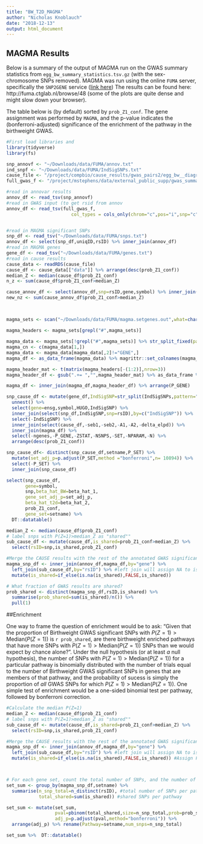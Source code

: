 ```yaml
---
title: "BW_T2D_MAGMA"
author: "Nicholas Knoblauch"
date: "2018-12-13"
output: html_document
---
```



## MAGMA Results

Below is a summary of the output of MAGMA run on the GWAS summary statistics from `egg_bw_summary_statistics.tsv.gz` (with the sex-chromosome SNPs removed). MAGMA was run using the online `FUMA` server, specifically the `SNP2GENE` service ([link here](http://fuma.ctglab.nl))  The results can be found here: http://fuma.ctglab.nl/browse/48 (some of the plots are quite dense and might slow down your browser).

The table below is (by default) sorted by `prob_Z1_conf`.  The gene assignment was performed by `MAGMA`, and the p-value indicates the (bonferroni-adjusted) significance of the enrichment of the pathway in the birthweight GWAS. 

```r

#First load libraries and 
library(tidyverse)
library(fs)

snp_annovf <- "~/Downloads/data/FUMA/annov.txt"
ind_snpf <- "~/Downloads/data/FUMA/IndSigSNPs.txt"
cause_file <- "/project/compbio/cause_results/gwas_pairs2/egg_bw__diagram_t2d_learn_cause.RDS"
full_gwas_f <- "/project/mstephens/data/external_public_supp/gwas_summary_statistics/summary_statistics/egg_bw_summary_statistics.tsv.gz"
```





```r
#read in annovar results
annov_df <- read_tsv(snp_annovf) 
#read in GWAS input (to get rsid from annov
annov_df <- read_tsv(full_gwas_f,
                        col_types = cols_only(chrom="c",pos="i",snp="c",ref_allele="c",alt_allele="c")) %>%    mutate(uniqID = glue::glue("{chrom}:{pos}:{ref_allele}:{alt_allele}")) %>% select(uniqID,snp) %>% inner_join(annov_df)


#read in MAGMA significant SNPs
snp_df <- read_tsv("~/Downloads/data/FUMA/snps.txt")
annov_df <- select(snp_df,uniqID,rsID) %>% inner_join(annov_df)
#read in MAGMA genes
gene_df <- read_tsv("~/Downloads/data/FUMA/genes.txt")
#read in cause results
cause_data <- readRDS(cause_file)
cause_df <- cause_data[["data"]] %>% arrange(desc(prob_Z1_conf)) 
median_Z <- median(cause_df$prob_Z1_conf)
n_z <- sum(cause_df$prob_Z1_conf>median_Z)
```

```r
cause_annov_df <- select(annov_df,snp=rsID,gene,symbol) %>% inner_join(select(cause_df,-seb1,-seb2,-A1,-A2,-delta_elpd)) %>% arrange(desc(prob_Z1_conf))
new_nz <- sum(cause_annov_df$prob_Z1_conf>median_Z)
```


## 
```r

```


```r

magma_sets <- scan("~/Downloads/data/FUMA/magma.setgenes.out",what=character(),sep="\n")

magma_headers <- magma_sets[grepl("#",magma_sets)]

magma_data <- magma_sets[!grepl("#",magma_sets)] %>% str_split_fixed(pattern=regex("\\h+"),n = 10)
magma_cn <- c(magma_data[1,])
magma_data <- magma_data[magma_data[,2]!="GENE",]
magma_df <- as_data_frame(magma_data) %>% magrittr::set_colnames(magma_cn) %>% rename(SET=`_SET1_`) %>% select(SET,GENE,NSNPS,NPARAM,N,ZSTAT,P) %>%  mutate_at(c("ZSTAT","P","NSNPS","NPARAM","N"),as.numeric) %>% mutate(SET=as.integer(gsub("_SET([0-9]+)_","\\1",SET))) %>% rename(P_GENE=P,gene=GENE)

magma_header_mat <- t(matrix(magma_headers[-(1:2)],nrow=3))
magma_header_df <- gsub(".+= ","",magma_header_mat) %>% as_data_frame %>% magrittr::set_colnames(c("setname","ngenes","P")) %>% mutate(ngenes=as.integer(ngenes),P=as.numeric(P)) %>% mutate(SET=1:n()) %>% rename(P_SET=P)

magma_df <- inner_join(magma_df,magma_header_df) %>% arrange(P_GENE)
```




```r
snp_cause_df <- mutate(gene_df,IndSigSNP=str_split(IndSigSNPs,pattern=";")) %>% 
  unnest() %>%
  select(gene=ensg,symbol,HUGO,IndSigSNP) %>% 
  inner_join(select(snp_df,IndSigSNP,snp=rsID),by=c("IndSigSNP")) %>% 
  select(-IndSigSNP) %>% 
  inner_join(select(cause_df,-seb1,-seb2,-A1,-A2,-delta_elpd)) %>%  
  inner_join(magma_df) %>%
  select(-ngenes,-P_GENE,-ZSTAT,-NSNPS,-SET,-NPARAM,-N) %>% 
  arrange(desc(prob_Z1_conf))
```
```r
snp_cause_df<- distinct(snp_cause_df,setname,P_SET) %>% 
  mutate(set_adj_p=p.adjust(P_SET,method ="bonferroni",n= 10894)) %>% 
  select(-P_SET) %>% 
  inner_join(snp_cause_df)

select(snp_cause_df,
       gene=symbol,
       snp,beta_hat_BW=beta_hat_1,
       gene_set_adj_p=set_adj_p,
       beta_hat_t2d=beta_hat_2,
       prob_Z1_conf,
       gene_set=setname) %>% 
  DT::datatable()
```

```r
median_Z <- median(cause_df$prob_Z1_conf)
# label snps with P(Z=1)>median_Z as "shared""
sub_cause_df <- mutate(cause_df,is_shared=prob_Z1_conf>median_Z) %>% 
  select(rsID=snp,is_shared,prob_Z1_conf)

#Merge the CAUSE results with the rest of the annotated GWAS significant results
magma_snp_df <- inner_join(annov_df,magma_df,by="gene") %>% 
  left_join(sub_cause_df,by="rsID") %>% #left join will assign NA to is_shared for gwas results that CAUSE didn't look at 
  mutate(is_shared=if_else(is.na(is_shared),FALSE,is_shared))

# What fraction of GWAS results are shared?
prob_shared <- distinct(magma_snp_df,rsID,is_shared) %>% 
  summarise(prob_shared=sum(is_shared)/n()) %>%
  pull(1)
```



##Enrichment

One way to frame the question of enrichment would be to ask: "Given that the proportion of Birthweight GWAS significant SNPs with $P(Z=1) > \text{Median}(P(Z=1))$ is `r prob_shared`, are there birthweight enriched pathways that have more SNPs with $P(Z=1) > \text{Median}(P(Z=1))$ SNPs than we would expect by chance alone?". Under the null hypothesis (or at least _a_ null hypothesis), the number of SNPs with $P(Z=1) > \text{Median}(P(Z=1))$ for a particular pathway is binomially distributed with the number of trials equal to the number of Birthweight GWAS significant SNPs in genes that are members of that pathway, and the probability of sucess is simply the proportion of _all_ GWAS SNPs for which $P(Z=1) > \text{Median}(P(Z=1))$. One simple test of enrichment would be a one-sided binomial test per pathway, followed by bonferroni correction.




```r
#Calculate the median P(Z=1)
median_Z <- median(cause_df$prob_Z1_conf)
# label snps with P(Z=1)>median_Z as "shared""
sub_cause_df <- mutate(cause_df,is_shared=prob_Z1_conf>median_Z) %>% 
  select(rsID=snp,is_shared,prob_Z1_conf)

#Merge the CAUSE results with the rest of the annotated GWAS significant results
magma_snp_df <- inner_join(annov_df,magma_df,by="gene") %>% 
  left_join(sub_cause_df,by="rsID") %>% #left join will assign NA to is_shared for gwas results that CAUSE didn't look at 
  mutate(is_shared=if_else(is.na(is_shared),FALSE,is_shared)) #Assign FALSE to the GWAS results that CAUSE didn't look at 



# For each gene set, count the total number of SNPs, and the number of SNPs above the median
set_sum <- group_by(magma_snp_df,setname) %>%
  summarise(n_snp_total=n_distinct(rsID), #total number of SNPs per pathway
            total_shared=sum(is_shared)) #shared SNPs per pathway

set_sum <- mutate(set_sum,
                  pval=pbinom(total_shared,size=n_snp_total,prob=prob_shared,lower.tail=F),
                  adj_p=p.adjust(pval,method="bonferroni")) %>% 
  arrange(adj_p) %>% rename(Pathway=setname,num_snps=n_snp_total)

set_sum %>%  DT::datatable()

```


